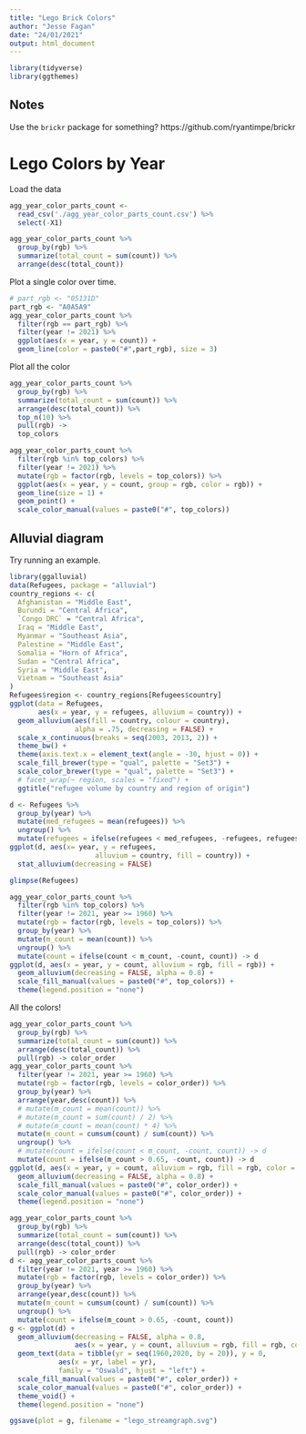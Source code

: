 ```yaml
---
title: "Lego Brick Colors"
author: "Jesse Fagan"
date: "24/01/2021"
output: html_document
---
```


```r
library(tidyverse)
library(ggthemes)
```

## Notes

Use the `brickr` package for something? https://github.com/ryantimpe/brickr

# Lego Colors by Year

Load the data

```r
agg_year_color_parts_count <- 
  read_csv('./agg_year_color_parts_count.csv') %>% 
  select(-X1)
```

```r
agg_year_color_parts_count %>% 
  group_by(rgb) %>% 
  summarize(total_count = sum(count)) %>% 
  arrange(desc(total_count))
```

Plot a single color over time.

```r
# part_rgb <- "05131D"
part_rgb <- "A0A5A9"
agg_year_color_parts_count %>% 
  filter(rgb == part_rgb) %>%
  filter(year != 2021) %>% 
  ggplot(aes(x = year, y = count)) +
  geom_line(color = paste0("#",part_rgb), size = 3)
```

Plot all the color

```r
agg_year_color_parts_count %>% 
  group_by(rgb) %>% 
  summarize(total_count = sum(count)) %>% 
  arrange(desc(total_count)) %>% 
  top_n(10) %>% 
  pull(rgb) ->
  top_colors
```

```r
agg_year_color_parts_count %>% 
  filter(rgb %in% top_colors) %>%
  filter(year != 2021) %>% 
  mutate(rgb = factor(rgb, levels = top_colors)) %>% 
  ggplot(aes(x = year, y = count, group = rgb, color = rgb)) +
  geom_line(size = 1) +
  geom_point() +
  scale_color_manual(values = paste0("#", top_colors))
```

## Alluvial diagram

Try running an example.

```r
library(ggalluvial)
data(Refugees, package = "alluvial")
country_regions <- c(
  Afghanistan = "Middle East",
  Burundi = "Central Africa",
  `Congo DRC` = "Central Africa",
  Iraq = "Middle East",
  Myanmar = "Southeast Asia",
  Palestine = "Middle East",
  Somalia = "Horn of Africa",
  Sudan = "Central Africa",
  Syria = "Middle East",
  Vietnam = "Southeast Asia"
)
Refugees$region <- country_regions[Refugees$country]
ggplot(data = Refugees,
       aes(x = year, y = refugees, alluvium = country)) +
  geom_alluvium(aes(fill = country, colour = country),
                alpha = .75, decreasing = FALSE) +
  scale_x_continuous(breaks = seq(2003, 2013, 2)) +
  theme_bw() +
  theme(axis.text.x = element_text(angle = -30, hjust = 0)) +
  scale_fill_brewer(type = "qual", palette = "Set3") +
  scale_color_brewer(type = "qual", palette = "Set3") +
  # facet_wrap(~ region, scales = "fixed") +
  ggtitle("refugee volume by country and region of origin")
```

```r
d <- Refugees %>% 
  group_by(year) %>% 
  mutate(med_refugees = mean(refugees)) %>% 
  ungroup() %>% 
  mutate(refugees = ifelse(refugees < med_refugees, -refugees, refugees))
ggplot(d, aes(x= year, y = refugees, 
                     alluvium = country, fill = country)) + 
  stat_alluvium(decreasing = FALSE)
```


```r
glimpse(Refugees)
```


```r
agg_year_color_parts_count %>% 
  filter(rgb %in% top_colors) %>%
  filter(year != 2021, year >= 1960) %>% 
  mutate(rgb = factor(rgb, levels = top_colors)) %>% 
  group_by(year) %>% 
  mutate(m_count = mean(count)) %>% 
  ungroup() %>% 
  mutate(count = ifelse(count < m_count, -count, count)) -> d
ggplot(d, aes(x = year, y = count, alluvium = rgb, fill = rgb)) +
  geom_alluvium(decreasing = FALSE, alpha = 0.8) +
  scale_fill_manual(values = paste0("#", top_colors)) +
  theme(legend.position = "none")
```

All the colors!

```r
agg_year_color_parts_count %>% 
  group_by(rgb) %>% 
  summarize(total_count = sum(count)) %>% 
  arrange(desc(total_count)) %>% 
  pull(rgb) -> color_order
agg_year_color_parts_count %>% 
  filter(year != 2021, year >= 1960) %>% 
  mutate(rgb = factor(rgb, levels = color_order)) %>% 
  group_by(year) %>% 
  arrange(year,desc(count)) %>% 
  # mutate(m_count = mean(count)) %>%
  # mutate(m_count = sum(count) / 2) %>% 
  # mutate(m_count = mean(count) * 4) %>%
  mutate(m_count = cumsum(count) / sum(count)) %>% 
  ungroup() %>% 
  # mutate(count = ifelse(count < m_count, -count, count)) -> d
  mutate(count = ifelse(m_count > 0.65, -count, count)) -> d
ggplot(d, aes(x = year, y = count, alluvium = rgb, fill = rgb, color = rgb)) +
  geom_alluvium(decreasing = FALSE, alpha = 0.8) +
  scale_fill_manual(values = paste0("#", color_order)) +
  scale_color_manual(values = paste0("#", color_order)) +
  theme(legend.position = "none")
```


```r
agg_year_color_parts_count %>% 
  group_by(rgb) %>% 
  summarize(total_count = sum(count)) %>% 
  arrange(desc(total_count)) %>% 
  pull(rgb) -> color_order
d <- agg_year_color_parts_count %>% 
  filter(year != 2021, year >= 1960) %>% 
  mutate(rgb = factor(rgb, levels = color_order)) %>% 
  group_by(year) %>% 
  arrange(year,desc(count)) %>% 
  mutate(m_count = cumsum(count) / sum(count)) %>% 
  ungroup() %>% 
  mutate(count = ifelse(m_count > 0.65, -count, count))
g <- ggplot(d) +
  geom_alluvium(decreasing = FALSE, alpha = 0.8, 
                aes(x = year, y = count, alluvium = rgb, fill = rgb, color = rgb)) +
  geom_text(data = tibble(yr = seq(1960,2020, by = 20)), y = 0, 
            aes(x = yr, label = yr),
            family = "Oswald", hjust = "left") + 
  scale_fill_manual(values = paste0("#", color_order)) +
  scale_color_manual(values = paste0("#", color_order)) +
  theme_void() +
  theme(legend.position = "none")
```

```r
ggsave(plot = g, filename = "lego_streamgraph.svg")
```






